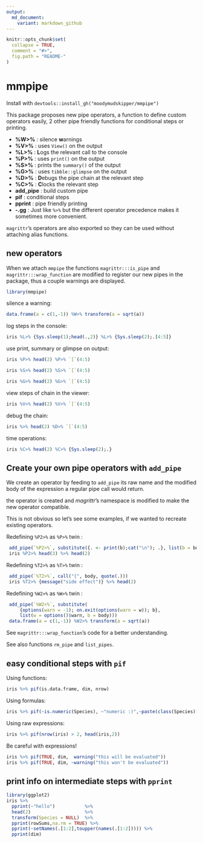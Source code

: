 ```yaml
---
output:
  md_document:
    variant: markdown_github
---
```


<!-- README.md is generated from README.Rmd. Please edit that file -->

```r
knitr::opts_chunk$set(
  collapse = TRUE,
  comment = "#>",
  fig.path = "README-"
)
```

# mmpipe

Install with `devtools::install_gh("moodymudskipper/mmpipe")`

This package proposes new pipe operators, a function to define custom operators
easily, 2 other pipe friendly functions for conditional steps or printing.

* **%W>%** : silence **w**arnings
* **%V>%** : uses `View()` on the output
* **%L>%** : **L**ogs the relevant call to the console
* **%P>%** : uses `print()` on the output
* **%S>%** : prints the `summary()` of the output
* **%G>%** : uses `tibble::glimpse` on the output
* **%D>%** : **D**ebugs the pipe chain at the relevant step
* **%C>%** : **C**locks the relevant step
* **add_pipe** : build custom pipe
* **pif** : conditional steps
* **pprint** : pipe friendly printing
* **-.gg** : Just like `%>%` but the different operator precedence makes it
sometimes more convenient.

`magrittr`'s operators are also exported so they can be used without attaching
alias functions.

## new operators

When we attach `mmpipe` the functions `magrittr:::is_pipe` and 
`magrittr:::wrap_function` are modified to register our new pipes in the
package, thus a couple warnings are displayed.

```r
library(mmpipe)
```

silence a warning:

```r
data.frame(a = c(1,-1)) %W>% transform(a = sqrt(a))
```

log steps in the console:

```r
iris %L>% {Sys.sleep(1);head(.,2)} %L>% {Sys.sleep(2);.[4:5]}
```

use print, summary or glimpse on output:

```r
iris %P>% head(2) %P>% `[`(4:5)

iris %S>% head(2) %S>% `[`(4:5)

iris %G>% head(2) %G>% `[`(4:5)
```

view steps of chain in the viewer:

```r
iris %V>% head(2) %V>% `[`(4:5)

```

debug the chain:

```r
iris %>% head(2) %D>% `[`(4:5)
```

time operations:

```r
iris %C>% head(2) %C>% {Sys.sleep(2);.} 
```


## Create your own pipe operators with `add_pipe`

We create an operator by feeding to `add_pipe` its raw name and the modified
body of the expression a regular pipe call would return. 

the operator is created and *magrittr*'s namespace is modified to make the new 
operator compatible.

This is not obvious so let's see some examples, if we wanted to recreate 
existing operators.

Redefining `%P2>%` as `%P>%` twin :

```r
 add_pipe(`%P2>%`, substitute({. <- print(b);cat("\n"); .}, list(b = body)))
 iris %P2>% head(3) %>% head(2)
```

Redefining `%T2>%` as `%T>%` twin :

```r
 add_pipe(`%T2>%`, call("{", body, quote(.)))
 iris %T2>% {message("side effect")} %>% head(2)
```

Redefining `%W2>%` as `%W>%` twin :

```r
 add_pipe(`%W2>%`, substitute(
     {options(warn = -1); on.exit(options(warn = w)); b},
     list(w = options()$warn, b = body)))
 data.frame(a = c(1,-1)) %W2>% transform(a = sqrt(a))
```

See `magrittr:::wrap_function`'s code for a better understanding.

See also functions `rm_pipe` and `list_pipes`.

## easy conditional steps with `pif`

Using functions:

```r
iris %>% pif(is.data.frame, dim, nrow)
```

Using formulas:

```r
iris %>% pif(~is.numeric(Species), ~"numeric :)",~paste(class(Species)[1],":("))

```

Using raw expressions:

```r
iris %>% pif(nrow(iris) > 2, head(iris,2))

```

Be careful with expressions!

```r
iris %>% pif(TRUE, dim,  warning("this will be evaluated"))
iris %>% pif(TRUE, dim, ~warning("this won't be evaluated"))
```

## print info on intermediate steps with `pprint`

```r
library(ggplot2)
iris %>%
  pprint(~"hello")           %>%
  head(2)                    %>%
  transform(Species = NULL)  %>%
  pprint(rowSums,na.rm = TRUE) %>%
  pprint(~setNames(.[1:2],toupper(names(.[1:2])))) %>%
  pprint(dim)
```
